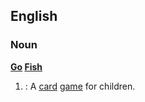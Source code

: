 ==English==

===Noun===
'''[[go|Go]] [[fish|Fish]]'''
{{wikipediapar|Go Fish}}
#{{cattag|Card games}}: A [[card]] [[game]] for children.